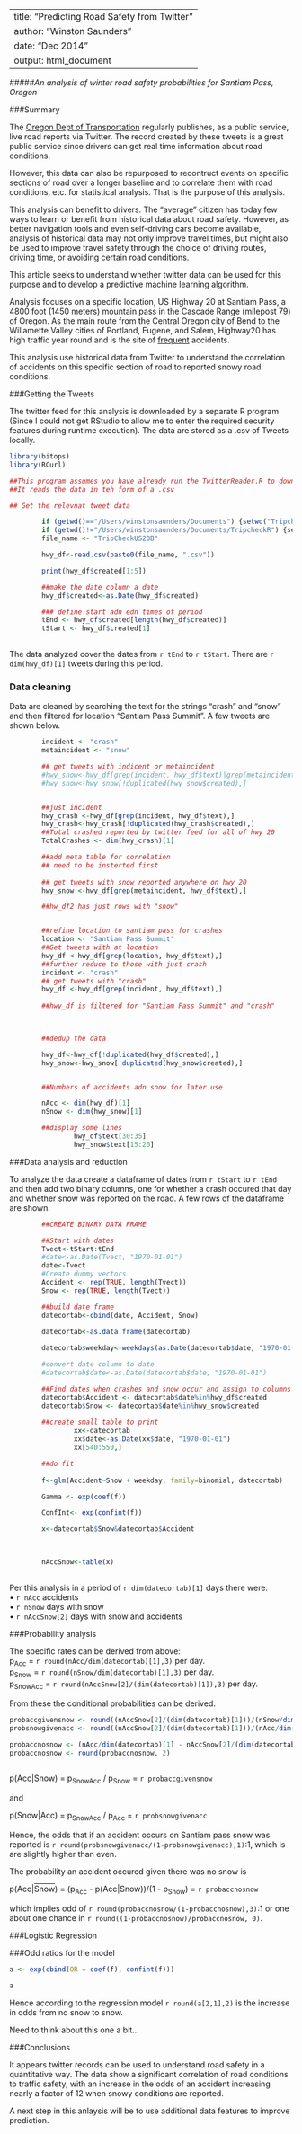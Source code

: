 
---
title: "Predicting Road Safety from Twitter"
author: "Winston Saunders"
date: "Dec 2014"
output: html_document
---

#####_An analysis of winter road safety probabilities for Santiam Pass, Oregon_

###Summary

The [Oregon Dept of Transportation](https://tripcheck.com/Pages/Twitter.asp) regularly publishes, as a public service, live road reports via Twitter. The record created by these tweets is a great public service since drivers can get real time information about road conditions.  

However, this data can also be repurposed to recontruct events on specific sections of road over a longer baseline and to correlate them with road conditions, etc. for statistical analysis. That is the purpose of this analysis.

This analysis can benefit to drivers. The "average" citizen has today few ways to learn or benefit from historical data about road safety. However, as better navigation tools and even self-driving cars become available, analysis of historical data may not only improve travel times, but might also be used to improve travel safety through the choice of driving routes, driving time, or avoiding certain road conditions.

This article seeks to understand whether twitter data can be used for this purpose and to develop a predictive machine learning algorithm.

Analysis focuses on a specific location, US Highway 20 at Santiam Pass, a 4800 foot (1450 meters) mountain pass in the Cascade Range (milepost 79) of Oregon. As the main route from the Central Oregon city of Bend to the Willamette Valley cities of Portland, Eugene, and Salem, Highway20 has high traffic year round and is the site of [frequent](http://www.nuggetnews.com/archives/960717/front1.shtml) accidents. 

This analysis use historical data from Twitter to understand the correlation of accidents on this specific section of road to reported snowy road conditions. 

###Getting the Tweets

The twitter feed for this analysis is downloaded by a separate R program (Since I could not get RStudio to allow me to enter the required security features during runtime execution). The data are stored as a .csv of Tweets locally. 


```r

library(bitops)
library(RCurl)

##This program assumes you have already run the TwitterReader.R to download a feed timeline. 
##It reads the data in teh form of a .csv 

## Get the relevnat tweet data

        if (getwd()=="/Users/winstonsaunders/Documents") {setwd("TripcheckR")}
        if (getwd()!="/Users/winstonsaunders/Documents/TripcheckR") {setwd("/Users/winstonsaunders/Documents/TripcheckR")}
        file_name <- "TripCheckUS20B"

        hwy_df<-read.csv(paste0(file_name, ".csv"))

        print(hwy_df$created[1:5])

        ##make the date column a date
        hwy_df$created<-as.Date(hwy_df$created)

        ### define start adn edn times of period 
        tEnd <- hwy_df$created[length(hwy_df$created)]
        tStart <- hwy_df$created[1]
        


```

The data analyzed cover the dates from `r tEnd` to `r tStart`. There are `r dim(hwy_df)[1]` tweets during this period. 

### Data cleaning

Data are cleaned by searching the text for the strings "crash" and "snow" and then filtered for location "Santiam Pass Summit". A few tweets are shown below.


```r


        incident <- "crash"
        metaincident <- "snow"

        ## get tweets with indicent or metaincident
        #hwy_snow<-hwy_df[grep(incident, hwy_df$text)|grep(metaincident, hwy_df$text),]
        #hwy_snow<-hwy_snow[!duplicated(hwy_snow$created),]


        ##just incident
        hwy_crash <-hwy_df[grep(incident, hwy_df$text),]
        hwy_crash<-hwy_crash[!duplicated(hwy_crash$created),]
        ##Total crashed reported by twitter feed for all of hwy 20
        TotalCrashes <- dim(hwy_crash)[1]

        ##add meta table for correlation
        ## need to be insterted first
        
        ## get tweets with snow reported anywhere on hwy 20
        hwy_snow <-hwy_df[grep(metaincident, hwy_df$text),]

        ##hw_df2 has just rows with "snow"


        ##refine location to santiam pass for crashes
        location <- "Santiam Pass Summit"
        ##Get tweets with at location
        hwy_df <-hwy_df[grep(location, hwy_df$text),]
        ##further reduce to those with just crash
        incident <- "crash"
        ## get tweets with "crash"
        hwy_df <-hwy_df[grep(incident, hwy_df$text),]
        
        ##hwy_df is filtered for "Santiam Pass Summit" and "crash"

        

        ##dedup the data

        hwy_df<-hwy_df[!duplicated(hwy_df$created),]
        hwy_snow<-hwy_snow[!duplicated(hwy_snow$created),]


        ##Numbers of accidents adn snow for later use

        nAcc <- dim(hwy_df)[1]
        nSnow <- dim(hwy_snow)[1]

        ##display some lines
                hwy_df$text[30:35]
                hwy_snow$text[15:20]

```

###Data analysis and reduction

To analyze the data create a dataframe of dates from `r tStart` to `r tEnd` and then add two binary columns, one for whether a crash occured that day and whether snow was reported on the road. A few rows of the dataframe are shown.


```r

        

        ##CREATE BINARY DATA FRAME        

        ##Start with dates
        Tvect<-tStart:tEnd
        #date<-as.Date(Tvect, "1970-01-01")
        date<-Tvect
        #Create dummy vectors
        Accident <- rep(TRUE, length(Tvect))
        Snow <- rep(TRUE, length(Tvect))

        ##build date frame
        datecortab<-cbind(date, Accident, Snow)
        
        datecortab<-as.data.frame(datecortab)

        datecortab$weekday<-weekdays(as.Date(datecortab$date, "1970-01-01"))


```

```r
        #convert date column to date   
        #datecortab$date<-as.Date(datecortab$date, "1970-01-01")

        ##Find dates when crashes and snow occur and assign to columns
        datecortab$Accident <- datecortab$date%in%hwy_df$created
        datecortab$Snow <- datecortab$date%in%hwy_snow$created
        
        ##create small table to print
                xx<-datecortab
                xx$date<-as.Date(xx$date, "1970-01-01")
                xx[540:550,]

        ##do fit
        
        f<-glm(Accident~Snow + weekday, family=binomial, datecortab)

```


```r
        Gamma <- exp(coef(f))

        ConfInt<- exp(confint(f))

        x<-datecortab$Snow&datecortab$Accident
    
   

        nAccSnow<-table(x)
        

```


Per this analysis in a period of `r dim(datecortab)[1]` days there were:    
• `r nAcc` accidents   
• `r nSnow` days with snow  
• `r nAccSnow[2]` days with snow and accidents  

###Probability analysis  

The specific rates can be derived from above:  
p<sub>Acc</sub> = `r round(nAcc/dim(datecortab)[1],3)` per day.   
p<sub>Snow</sub> = `r round(nSnow/dim(datecortab)[1],3)` per day.  
p<sub>SnowAcc</sub> = `r round(nAccSnow[2]/(dim(datecortab)[1]),3)` per day.  

From these the conditional probabilities can be derived.  

```r
probaccgivensnow <- round((nAccSnow[2]/(dim(datecortab)[1]))/(nSnow/dim(datecortab)[1]),3)
probsnowgivenacc <- round((nAccSnow[2]/(dim(datecortab)[1]))/(nAcc/dim(datecortab)[1]),3)

probaccnosnow <- (nAcc/dim(datecortab)[1] - nAccSnow[2]/(dim(datecortab)[1]))/(1-nSnow/dim(datecortab)[1])
probaccnosnow <- round(probaccnosnow, 2)
                                                                               
```

p(Acc|Snow) = p<sub>SnowAcc</sub> / p<sub>Snow</sub> = `r probaccgivensnow`

and  

p(Snow|Acc) = p<sub>SnowAcc</sub> / p<sub>Acc</sub> = `r probsnowgivenacc`  

Hence, the odds that if an accident occurs on Santiam pass snow was reported is `r round(probsnowgivenacc/(1-probsnowgivenacc),1)`:1, which is are slightly higher than even. 

The probability an accident occured given there was no snow is  

p(Acc|<span style="text-decoration: overline">Snow</span>) = (p<sub>Acc</sub> - p(Acc|Snow))/(1 - p<sub>Snow</sub>) = `r probaccnosnow`

which implies odd of `r round(probaccnosnow/(1-probaccnosnow),3)`:1 or one about one chance in `r round((1-probaccnosnow)/probaccnosnow, 0)`.

###Logistic Regression


###Odd ratios for the model

```r

a <- exp(cbind(OR = coef(f), confint(f)))

a


```

Hence according to the regression model `r round(a[2,1],2)` is the increase in odds from no snow to snow.  

Need to think about this one a bit...

###Conclusions

It appears twitter records can be used to understand road safety in a quantitative way.
The data show a significant correlation of road conditions to traffic safety, with an increase in the odds of an accident increasing nearly a factor of 12 when snowy conditions are reported. 

A next step in this anlaysis will be to use additional data features to improve prediction. 








